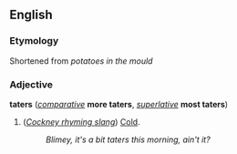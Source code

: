 ==English==
===Etymology===
Shortened from ''potatoes in the mould''

===Adjective===
'''taters''' (''[[comparative]]'' '''more taters''', ''[[superlative]]'' '''most taters''')

#(''[[Cockney rhyming slang]]'') [[Cold]].
#:''Blimey, it's a bit taters this morning, ain't it?''